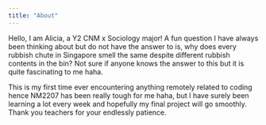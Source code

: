```yaml
---
title: "About"
---
```


Hello, I am Alicia, a Y2 CNM x Sociology major! A fun question I have always been thinking about but do not have the answer to is, why does every rubbish chute in Singapore smell the same despite different rubbish contents in the bin? Not sure if anyone knows the answer to this but it is quite fascinating to me haha.

This is my first time ever encountering anything remotely related to coding hence NM2207 has been really tough for me haha, but I have surely been learning a lot every week and hopefully my final project will go smoothly. Thank you teachers for your endlessly patience.
